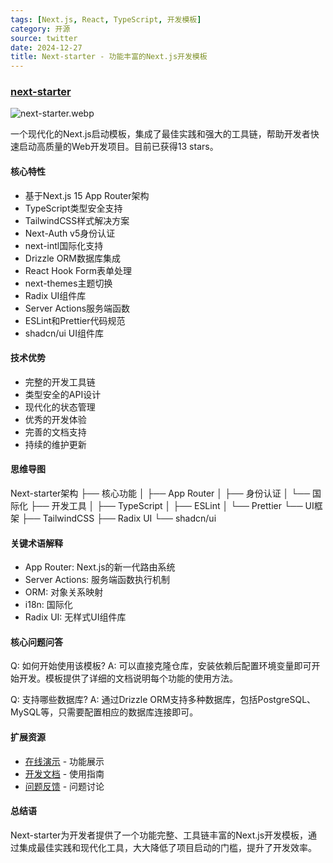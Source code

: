 ```yaml
---
tags: [Next.js, React, TypeScript, 开发模板]
category: 开源
source: twitter
date: 2024-12-27
title: Next-starter - 功能丰富的Next.js开发模板
---
```


### [next-starter](https://github.com/Przeblysk/next-starter)

![next-starter.webp](https://img.mengpeng.tech/i/2024/12/27/676e34b329fdf.webp)

一个现代化的Next.js启动模板，集成了最佳实践和强大的工具链，帮助开发者快速启动高质量的Web开发项目。目前已获得13 stars。

#### 核心特性

- 基于Next.js 15 App Router架构
- TypeScript类型安全支持
- TailwindCSS样式解决方案
- Next-Auth v5身份认证
- next-intl国际化支持
- Drizzle ORM数据库集成
- React Hook Form表单处理
- next-themes主题切换
- Radix UI组件库
- Server Actions服务端函数
- ESLint和Prettier代码规范
- shadcn/ui UI组件库

#### 技术优势

- 完整的开发工具链
- 类型安全的API设计
- 现代化的状态管理
- 优秀的开发体验
- 完善的文档支持
- 持续的维护更新

#### 思维导图
Next-starter架构
├── 核心功能
│   ├── App Router
│   ├── 身份认证
│   └── 国际化
├── 开发工具
│   ├── TypeScript
│   ├── ESLint
│   └── Prettier
└── UI框架
    ├── TailwindCSS
    ├── Radix UI
    └── shadcn/ui

#### 关键术语解释

- App Router: Next.js的新一代路由系统
- Server Actions: 服务端函数执行机制
- ORM: 对象关系映射
- i18n: 国际化
- Radix UI: 无样式UI组件库

#### 核心问题问答

Q: 如何开始使用该模板?
A: 可以直接克隆仓库，安装依赖后配置环境变量即可开始开发。模板提供了详细的文档说明每个功能的使用方法。

Q: 支持哪些数据库?
A: 通过Drizzle ORM支持多种数据库，包括PostgreSQL、MySQL等，只需要配置相应的数据库连接即可。

#### 扩展资源

- [在线演示](https://next-starter.przeblysk.com) - 功能展示
- [开发文档](https://github.com/Przeblysk/next-starter/wiki) - 使用指南
- [问题反馈](https://github.com/Przeblysk/next-starter/issues) - 问题讨论

#### 总结语

Next-starter为开发者提供了一个功能完整、工具链丰富的Next.js开发模板，通过集成最佳实践和现代化工具，大大降低了项目启动的门槛，提升了开发效率。 
